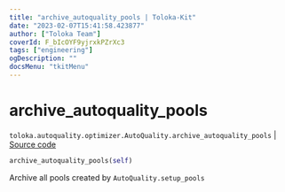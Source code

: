 ```yaml
---
title: "archive_autoquality_pools | Toloka-Kit"
date: "2023-02-07T15:41:58.423877"
author: ["Toloka Team"]
coverId: F_bIcOYF9yjrxkPZrXc3
tags: ["engineering"]
ogDescription: ""
docsMenu: "tkitMenu"
---
```


# archive_autoquality_pools
`toloka.autoquality.optimizer.AutoQuality.archive_autoquality_pools` | [Source code](https://github.com/Toloka/toloka-kit/blob/v1.1.3/src/autoquality/optimizer.py#L434)

```python
archive_autoquality_pools(self)
```

Archive all pools created by `AutoQuality.setup_pools`